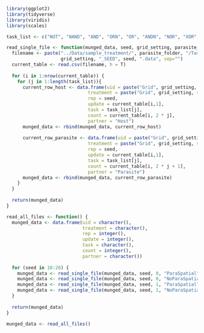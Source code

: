```r
library(ggplot2)
library(tidyverse)
library(viridis)
library(scales)
```

```r
task_list <- c("NOT", "NAND", "AND", "ORN", "OR", "ANDN", "NOR", "XOR", "EQU")

read_single_file <- function(munged_data, seed, grid_setting, parasite_folder) {
  filename <- paste("../Data/sample_treatment/", parasite_folder, "/Tasks_Grid", 
                    grid_setting, "_SEED", seed, ".data", sep="")
  current_table <- read.csv(filename, h = T)
  
  for (i in 1:nrow(current_table)) {
    for (j in 1:length(task_list)){
      current_row_host <- data.frame(uid = paste("Grid", grid_setting, "_", seed, sep=""),
                              treatment = paste("Grid", grid_setting, sep=""),
                              rep = seed,
                              update = current_table[i,1],
                              task = task_list[j],
                              count = current_table[i, 2 * j],
                              partner = "Host")
      munged_data <- rbind(munged_data, current_row_host)
      
      current_row_parasite <- data.frame(uid = paste("Grid", grid_setting, "_", seed, sep=""),
                              treatment = paste("Grid", grid_setting, sep=""),
                              rep = seed,
                              update = current_table[i,1],
                              task = task_list[j],
                              count = current_table[i, 2 * j + 1],
                              partner = "Parasite")
      munged_data <- rbind(munged_data, current_row_parasite)
    }
  }
  
  return(munged_data)
}

read_all_files <- function() {
  munged_data <- data.frame(uid = character(),
                            treatment = character(),
                            rep = integer(),
                            update = integer(),
                            task = character(),
                            count = integer(),
                            partner = character())
  
  for (seed in 10:20) {
    munged_data <- read_single_file(munged_data, seed, 0, "ParaSpatial")
    munged_data <- read_single_file(munged_data, seed, 0, "NoParaSpatial")
    munged_data <- read_single_file(munged_data, seed, 1, "ParaSpatial")
    munged_data <- read_single_file(munged_data, seed, 1, "NoParaSpatial")
  }
  
  return(munged_data)
}
```

```r
munged_data <- read_all_files()
```



